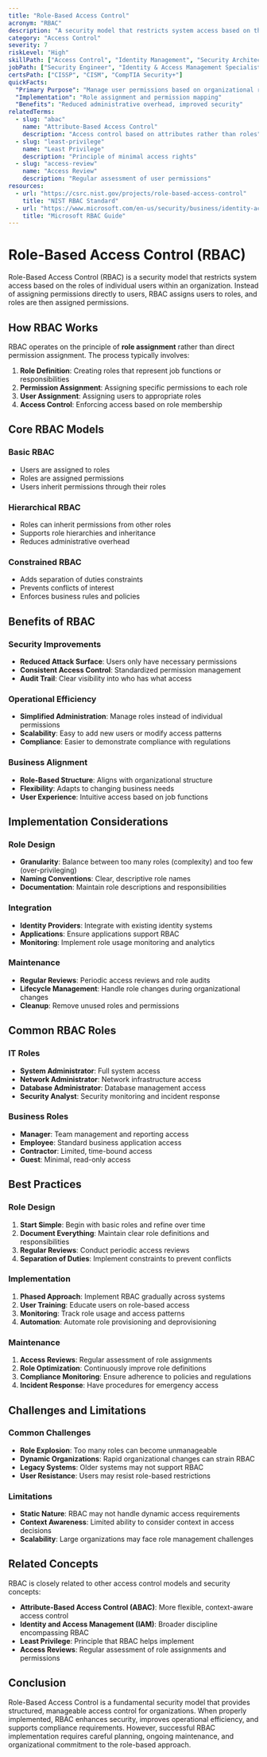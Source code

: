 ```yaml
---
title: "Role-Based Access Control"
acronym: "RBAC"
description: "A security model that restricts system access based on the roles of individual users within an organization."
category: "Access Control"
severity: 7
riskLevel: "High"
skillPath: ["Access Control", "Identity Management", "Security Architecture"]
jobPath: ["Security Engineer", "Identity & Access Management Specialist", "Security Architect"]
certsPath: ["CISSP", "CISM", "CompTIA Security+"]
quickFacts:
  "Primary Purpose": "Manage user permissions based on organizational roles"
  "Implementation": "Role assignment and permission mapping"
  "Benefits": "Reduced administrative overhead, improved security"
relatedTerms:
  - slug: "abac"
    name: "Attribute-Based Access Control"
    description: "Access control based on attributes rather than roles"
  - slug: "least-privilege"
    name: "Least Privilege"
    description: "Principle of minimal access rights"
  - slug: "access-review"
    name: "Access Review"
    description: "Regular assessment of user permissions"
resources:
  - url: "https://csrc.nist.gov/projects/role-based-access-control"
    title: "NIST RBAC Standard"
  - url: "https://www.microsoft.com/en-us/security/business/identity-access/role-based-access-control"
    title: "Microsoft RBAC Guide"
---
```


# Role-Based Access Control (RBAC)

Role-Based Access Control (RBAC) is a security model that restricts system access based on the roles of individual users within an organization. Instead of assigning permissions directly to users, RBAC assigns users to roles, and roles are then assigned permissions.

## How RBAC Works

RBAC operates on the principle of **role assignment** rather than direct permission assignment. The process typically involves:

1. **Role Definition**: Creating roles that represent job functions or responsibilities
2. **Permission Assignment**: Assigning specific permissions to each role
3. **User Assignment**: Assigning users to appropriate roles
4. **Access Control**: Enforcing access based on role membership

## Core RBAC Models

### Basic RBAC
- Users are assigned to roles
- Roles are assigned permissions
- Users inherit permissions through their roles

### Hierarchical RBAC
- Roles can inherit permissions from other roles
- Supports role hierarchies and inheritance
- Reduces administrative overhead

### Constrained RBAC
- Adds separation of duties constraints
- Prevents conflicts of interest
- Enforces business rules and policies

## Benefits of RBAC

### Security Improvements
- **Reduced Attack Surface**: Users only have necessary permissions
- **Consistent Access Control**: Standardized permission management
- **Audit Trail**: Clear visibility into who has what access

### Operational Efficiency
- **Simplified Administration**: Manage roles instead of individual permissions
- **Scalability**: Easy to add new users or modify access patterns
- **Compliance**: Easier to demonstrate compliance with regulations

### Business Alignment
- **Role-Based Structure**: Aligns with organizational structure
- **Flexibility**: Adapts to changing business needs
- **User Experience**: Intuitive access based on job functions

## Implementation Considerations

### Role Design
- **Granularity**: Balance between too many roles (complexity) and too few (over-privileging)
- **Naming Conventions**: Clear, descriptive role names
- **Documentation**: Maintain role descriptions and responsibilities

### Integration
- **Identity Providers**: Integrate with existing identity systems
- **Applications**: Ensure applications support RBAC
- **Monitoring**: Implement role usage monitoring and analytics

### Maintenance
- **Regular Reviews**: Periodic access reviews and role audits
- **Lifecycle Management**: Handle role changes during organizational changes
- **Cleanup**: Remove unused roles and permissions

## Common RBAC Roles

### IT Roles
- **System Administrator**: Full system access
- **Network Administrator**: Network infrastructure access
- **Database Administrator**: Database management access
- **Security Analyst**: Security monitoring and incident response

### Business Roles
- **Manager**: Team management and reporting access
- **Employee**: Standard business application access
- **Contractor**: Limited, time-bound access
- **Guest**: Minimal, read-only access

## Best Practices

### Role Design
1. **Start Simple**: Begin with basic roles and refine over time
2. **Document Everything**: Maintain clear role definitions and responsibilities
3. **Regular Reviews**: Conduct periodic access reviews
4. **Separation of Duties**: Implement constraints to prevent conflicts

### Implementation
1. **Phased Approach**: Implement RBAC gradually across systems
2. **User Training**: Educate users on role-based access
3. **Monitoring**: Track role usage and access patterns
4. **Automation**: Automate role provisioning and deprovisioning

### Maintenance
1. **Access Reviews**: Regular assessment of role assignments
2. **Role Optimization**: Continuously improve role definitions
3. **Compliance Monitoring**: Ensure adherence to policies and regulations
4. **Incident Response**: Have procedures for emergency access

## Challenges and Limitations

### Common Challenges
- **Role Explosion**: Too many roles can become unmanageable
- **Dynamic Organizations**: Rapid organizational changes can strain RBAC
- **Legacy Systems**: Older systems may not support RBAC
- **User Resistance**: Users may resist role-based restrictions

### Limitations
- **Static Nature**: RBAC may not handle dynamic access requirements
- **Context Awareness**: Limited ability to consider context in access decisions
- **Scalability**: Large organizations may face role management challenges

## Related Concepts

RBAC is closely related to other access control models and security concepts:

- **Attribute-Based Access Control (ABAC)**: More flexible, context-aware access control
- **Identity and Access Management (IAM)**: Broader discipline encompassing RBAC
- **Least Privilege**: Principle that RBAC helps implement
- **Access Reviews**: Regular assessment of role assignments and permissions

## Conclusion

Role-Based Access Control is a fundamental security model that provides structured, manageable access control for organizations. When properly implemented, RBAC enhances security, improves operational efficiency, and supports compliance requirements. However, successful RBAC implementation requires careful planning, ongoing maintenance, and organizational commitment to the role-based approach. 